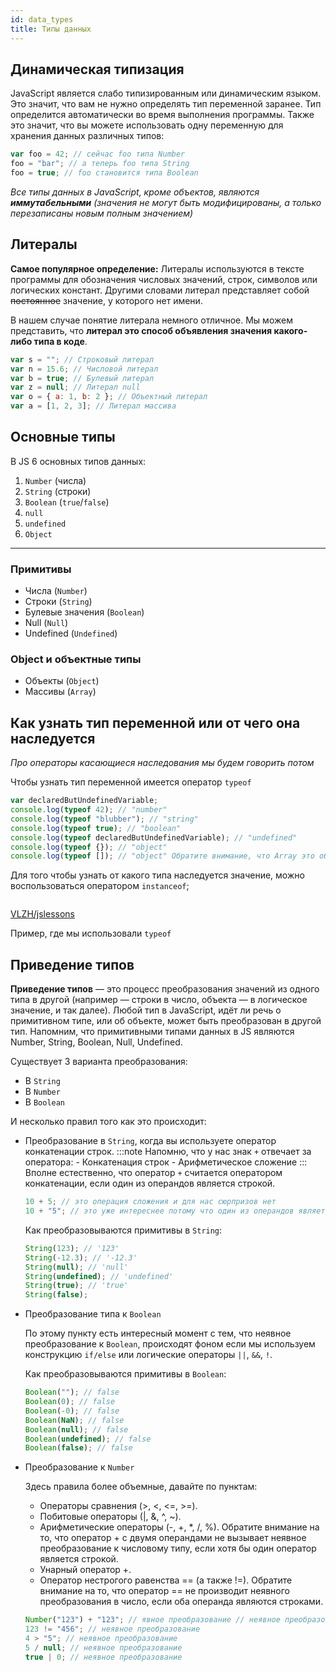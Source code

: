 ```yaml
---
id: data_types
title: Типы данных
---
```


## Динамическая типизация

JavaScript является слабо типизированным или динамическим языком. Это значит, что вам не нужно определять тип переменной заранее. Тип определится автоматически во время выполнения программы. Также это значит, что вы можете использовать одну переменную для хранения данных различных типов:

```jsx
var foo = 42; // сейчас foo типа Number
foo = "bar"; // а теперь foo типа String
foo = true; // foo становится типа Boolean
```

_Все типы данных в JavaScript, кроме объектов, являются **иммутабельными** (значения не могут быть модифицированы, а только перезаписаны новым полным значением)_

## Литералы

**Самое популярное определение:** Литералы используются в тексте программы для обозначения числовых значений, строк, символов или логических констант. Другими словами литерал представляет собой ~~постоянное~~ значение, у которого нет имени.

В нашем случае понятие литерала немного отличное. Мы можем представить, что **литерал это способ объявления значения какого-либо типа в коде**.

```jsx
var s = ""; // Строковый литерал
var n = 15.6; // Числовой литерал
var b = true; // Булевый литерал
var z = null; // Литерал null
var o = { a: 1, b: 2 }; // Объектный литерал
var a = [1, 2, 3]; // Литерал массива
```

## Основные типы

В JS 6 основных типов данных:

1. `Number` (числа)
2. `String` (строки)
3. `Boolean` (`true`/`false`)
4. `null`
5. `undefined`
6. `Object`

---

### Примитивы

-   Числа (`Number`)
-   Строки (`String`)
-   Булевые значения (`Boolean`)
-   Null (`Null`)
-   Undefined (`Undefined`)

### Object и объектные типы

-   Объекты (`Object`)
-   Массивы (`Array`)

## Как узнать тип переменной или от чего она наследуется

_Про операторы касающиеся наследования мы будем говорить потом_

Чтобы узнать тип переменной имеется оператор `typeof`

```jsx
var declaredButUndefinedVariable;
console.log(typeof 42); // "number"
console.log(typeof "blubber"); // "string"
console.log(typeof true); // "boolean"
console.log(typeof declaredButUndefinedVariable); // "undefined"
console.log(typeof {}); // "object"
console.log(typeof []); // "object" Обратите внимание, что Array это объект!
```

Для того чтобы узнать от какого типа наследуется значение, можно воспользоваться оператором `instanceof`;

```js

```

<Link
    title="MDN | instanceof"
    href="https://developer.mozilla.org/en-US/docs/Web/JavaScript/Reference/Operators/instanceof"
/>

[VLZH/jslessons](https://github.com/VLZH/jslessons/tree/master/l2)

Пример, где мы использовали `typeof`

## Приведение типов

**Приведение типов** — это процесс преобразования значений из одного типа в другой (например — строки в число, объекта — в логическое значение, и так далее). Любой тип в JavaScript, идёт ли речь о примитивном типе, или об объекте, может быть преобразован в другой тип. Напомним, что примитивными типами данных в JS являются Number, String, Boolean, Null, Undefined.

Существует 3 варианта преобразования:

-   В `String`
-   В `Number`
-   В `Boolean`

И несколько правил того как это происходит:

-   Преобразование в `String`, когда вы используете оператор конкатенации строк.
    :::note
    Напомню, что у нас знак `+` отвечает за оператора: - Конкатенация строк - Арифметическое сложение
    :::
    Вполне естественно, что оператор `+` считается оператором конкатенации, если один из операндов является строкой.

    ```js
    10 + 5; // это операция сложения и для нас сюрпризов нет
    10 + "5"; // это уже интереснее потому что один из операндов является строкой, а значит и + отвечает сейчас за конкатенацию
    ```

    Как преобразовываются примитивы в `String`:

    ```js
    String(123); // '123'
    String(-12.3); // '-12.3'
    String(null); // 'null'
    String(undefined); // 'undefined'
    String(true); // 'true'
    String(false);
    ```

-   Преобразование типа к `Boolean`

    По этому пункту есть интересный момент с тем, что неявное преобразование к `Boolean`, происходят фоном если мы используем конструкцию `if/else` или логические операторы `||`, `&&`, `!`.

    Как преобразовываются примитивы в `Boolean`:

    ```js
    Boolean(""); // false
    Boolean(0); // false
    Boolean(-0); // false
    Boolean(NaN); // false
    Boolean(null); // false
    Boolean(undefined); // false
    Boolean(false); // false
    ```

-   Преобразование к `Number`

    Здесь правила более объемные, давайте по пунктам:

    -   Операторы сравнения (>, <, <=, >=).
    -   Побитовые операторы (|, &, ^, ~).
    -   Арифметические операторы (-, +, \*, /, %). Обратите внимание на то, что оператор + с двумя операндами не вызывает неявное преобразование к числовому типу, если хотя бы один оператор является строкой.
    -   Унарный оператор +.
    -   Оператор нестрогого равенства == (а также !=). Обратите внимание на то, что оператор == не производит неявного преобразования в число, если оба операнда являются строками.

    ```js
    Number("123") + "123"; // явное преобразование // неявное преобразование
    123 != "456"; // неявное преобразование
    4 > "5"; // неявное преобразование
    5 / null; // неявное преобразование
    true | 0; // неявное преобразование
    ```
